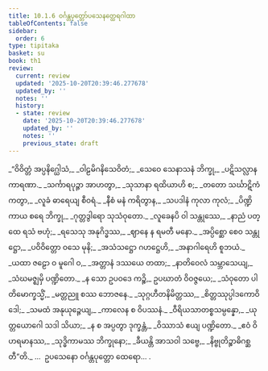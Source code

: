 ```yaml
---
title: 10.1.6 ဝင်္ဂန္တပုတ္တော်ပသေနတ္ထေရဂါထာ
tableOfContents: false
sidebar:
  order: 6
type: tipitaka
basket: su
book: th1
review:
  current: review
  updated: '2025-10-20T20:39:46.277678'
  updated_by: ''
  notes: ''
  history:
  - state: review
    date: '2025-10-20T20:39:46.277678'
    updated_by: ''
    notes: ''
    previous_state: draft
---
```



<DynamicBreadcrumb />


<ReviewStatus review={frontmatter.review} showDetails={true} />

<HypothesisAnnotation frontmatter={frontmatter} />

<Division number="577" book="th1" e="ch" v="19" p="305">

<Paragraph number="885" type="verses" book="th1">
_“ဝိဝိတ္တံ အပ္ပနိဂ္ဃေါသံ,_  
_ဝါဠမိဂနိသေဝိတံ;_  
_သေဝေ သေနာသနံ ဘိက္ခု,_  
_ပဋိသလ္လာနကာရဏာ._  

</Paragraph>

</Division>
<Division number="578" book="th1" e="ch" v="19" p="305">

<Paragraph number="886" type="verses" book="th1">
_သင်္ကာရပုဉ္ဇာ အာဟတွာ,_  
_သုသာနာ ရထိယာဟိ စ;_  
_တတော သင်္ဃာဋိကံ ကတွာ,_  
_လူခံ ဓာရေယျ စီဝရံ._  

</Paragraph>

</Division>
<Division number="579" book="th1" e="ch" v="19" p="305">

<Paragraph number="887" type="verses" book="th1">
_နီစံ မနံ ကရိတွာန,_  
_သပဒါနံ ကုလာ ကုလံ;_  
_ပိဏ္ဍိကာယ စရေ ဘိက္ခု,_  
_ဂုတ္တဒွါရော သုသံဝုတော._  

</Paragraph>

</Division>
<Division number="580" book="th1" e="ch" v="19" p="305">

<Paragraph number="888" type="verses" book="th1">
_လူခေနပိ ဝါ သန္တုဿေ,_  
_နာညံ ပတ္ထေ ရသံ ဗဟုံ;_  
_ရသေသု အနုဂိဒ္ဓဿ,_  
_ဈာနေ န ရမတီ မနော._  

</Paragraph>

</Division>
<Division number="581" book="th1" e="ch" v="19" p="305">

<Paragraph number="889" type="verses" book="th1">
_အပ္ပိစ္ဆော စေဝ သန္တုဋ္ဌော,_  
_ပဝိဝိတ္တော ဝသေ မုနိ;_  
_အသံသဋ္ဌော ဂဟဋ္ဌေဟိ,_  
_အနာဂါရေဟိ စူဘယံ._  

</Paragraph>

</Division>
<Division number="582" book="th1" e="ch" v="19" p="305">

<Paragraph number="890" type="verses" book="th1">
_ယထာ ဇဠော ဝ မူဂေါ ဝ,_  
_အတ္တာနံ ဒဿယေ တထာ;_  
_နာတိဝေလံ သမ္ဘာသေယျ,_  
_သံဃမဇ္ဈမှိ ပဏ္ဍိတော._  

</Paragraph>

</Division>
<Division number="583" book="th1" e="ch" v="19" p="305">

<Paragraph number="891" type="verses" book="th1">
_န သော ဥပဝဒေ ကဉ္စိ,_  
ဥပဃာတံ ဝိဝဇ္ဇယေ;_  
_သံဝုတော ပါတိမောက္ခသ္မိံ,_  
_မတ္တညူ စဿ ဘောဇနေ._  

</Paragraph>

</Division>
<Division number="584" book="th1" e="ch" v="19" p="305">

<Paragraph number="892" type="verses" book="th1">
_သုဂ္ဂဟီတနိမိတ္တဿ,_  
_စိတ္တဿုပ္ပါဒကောဝိဒေါ;_  
_သမထံ အနုယုဉ္ဇေယျ,_  
_ကာလေန စ ဝိပဿနံ._  

</Paragraph>

</Division>
<Division number="585" book="th1" e="ch" v="19" p="305">

<Paragraph number="893" type="verses" book="th1">
_ဝီရိယသာတစ္စသမ္ပန္နော,_  
_ယုတ္တယောဂေါ သဒါ သိယာ;_  
_န စ အပ္ပတွာ ဒုက္ခန္တံ,_  
_ဝိဿာသံ ဧယျ ပဏ္ဍိတော._  

</Paragraph>

</Division>
<Division number="586" book="th1" e="ch" v="19" p="305">

<Paragraph number="894" type="verses" book="th1">
_ဧဝံ ဝိဟရမာနဿ,_  
_သုဒ္ဓိကာမဿ ဘိက္ခုနော;_  
_ခီယန္တိ အာသဝါ သဗ္ဗေ,_  
_နိဗ္ဗုတိဉ္စာဓိဂစ္ဆတီ”တိ._  


</Paragraph>
</Division>

<Paragraph number="895" type="center" book="th1">
…  ဥပသေနော ဝင်္ဂန္တပုတ္တော ထေရော… .
</Paragraph>
